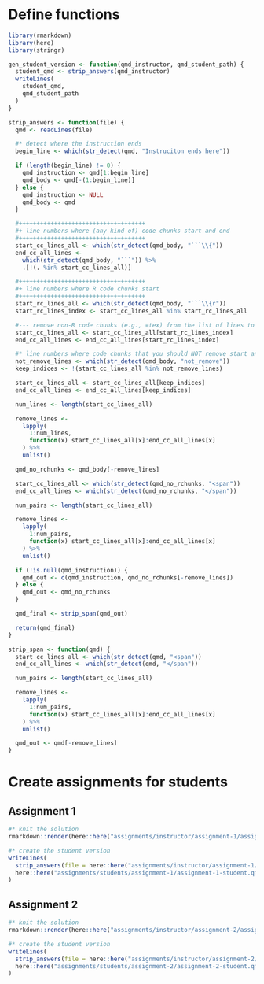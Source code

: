 # Define functions

```r
library(rmarkdown)
library(here)
library(stringr)

gen_student_version <- function(qmd_instructor, qmd_student_path) {
  student_qmd <- strip_answers(qmd_instructor)
  writeLines(
    student_qmd,
    qmd_student_path
  )
}

strip_answers <- function(file) {
  qmd <- readLines(file)

  #* detect where the instruction ends
  begin_line <- which(str_detect(qmd, "Instruciton ends here"))

  if (length(begin_line) != 0) {
    qmd_instruction <- qmd[1:begin_line]
    qmd_body <- qmd[-(1:begin_line)]
  } else {
    qmd_instruction <- NULL
    qmd_body <- qmd
  }

  #++++++++++++++++++++++++++++++++++++
  #+ line numbers where (any kind of) code chunks start and end
  #++++++++++++++++++++++++++++++++++++
  start_cc_lines_all <- which(str_detect(qmd_body, "```\\{"))
  end_cc_all_lines <-
    which(str_detect(qmd_body, "```")) %>%
    .[!(. %in% start_cc_lines_all)]

  #++++++++++++++++++++++++++++++++++++
  #+ line numbers where R code chunks start
  #++++++++++++++++++++++++++++++++++++
  start_rc_lines_all <- which(str_detect(qmd_body, "```\\{r"))
  start_rc_lines_index <- start_cc_lines_all %in% start_rc_lines_all

  #--- remove non-R code chunks (e.g., =tex) from the list of lines to remove ---#
  start_cc_lines_all <- start_cc_lines_all[start_rc_lines_index]
  end_cc_all_lines <- end_cc_all_lines[start_rc_lines_index]

  #* line numbers where code chunks that you should NOT remove start and end
  not_remove_lines <- which(str_detect(qmd_body, "not_remove"))
  keep_indices <- !(start_cc_lines_all %in% not_remove_lines)

  start_cc_lines_all <- start_cc_lines_all[keep_indices]
  end_cc_all_lines <- end_cc_all_lines[keep_indices]

  num_lines <- length(start_cc_lines_all)

  remove_lines <-
    lapply(
      1:num_lines,
      function(x) start_cc_lines_all[x]:end_cc_all_lines[x]
    ) %>%
    unlist()

  qmd_no_rchunks <- qmd_body[-remove_lines]

  start_cc_lines_all <- which(str_detect(qmd_no_rchunks, "<span"))
  end_cc_all_lines <- which(str_detect(qmd_no_rchunks, "</span"))

  num_pairs <- length(start_cc_lines_all)

  remove_lines <-
    lapply(
      1:num_pairs,
      function(x) start_cc_lines_all[x]:end_cc_all_lines[x]
    ) %>%
    unlist()

  if (!is.null(qmd_instruction)) {
    qmd_out <- c(qmd_instruction, qmd_no_rchunks[-remove_lines])
  } else {
    qmd_out <- qmd_no_rchunks
  }

  qmd_final <- strip_span(qmd_out)

  return(qmd_final)
}

strip_span <- function(qmd) {
  start_cc_lines_all <- which(str_detect(qmd, "<span"))
  end_cc_all_lines <- which(str_detect(qmd, "</span"))

  num_pairs <- length(start_cc_lines_all)

  remove_lines <-
    lapply(
      1:num_pairs,
      function(x) start_cc_lines_all[x]:end_cc_all_lines[x]
    ) %>%
    unlist()

  qmd_out <- qmd[-remove_lines]
}
```

# Create assignments for students

## Assignment 1

```r
#* knit the solution
rmarkdown::render(here::here("assignments/instructor/assignment-1/assignment-1-gen.qmd"))

#* create the student version
writeLines(
  strip_answers(file = here::here("assignments/instructor/assignment-1/assignment-1-gen.qmd")),
  here::here("assignments/students/assignment-1/assignment-1-student.qmd")
)
```

## Assignment 2

```r
#* knit the solution
rmarkdown::render(here::here("assignments/instructor/assignment-2/assignment-2-gen.qmd"))

#* create the student version
writeLines(
  strip_answers(file = here::here("assignments/instructor/assignment-2/assignment-2-gen.qmd")),
  here::here("assignments/students/assignment-2/assignment-2-student.qmd")
)
```

